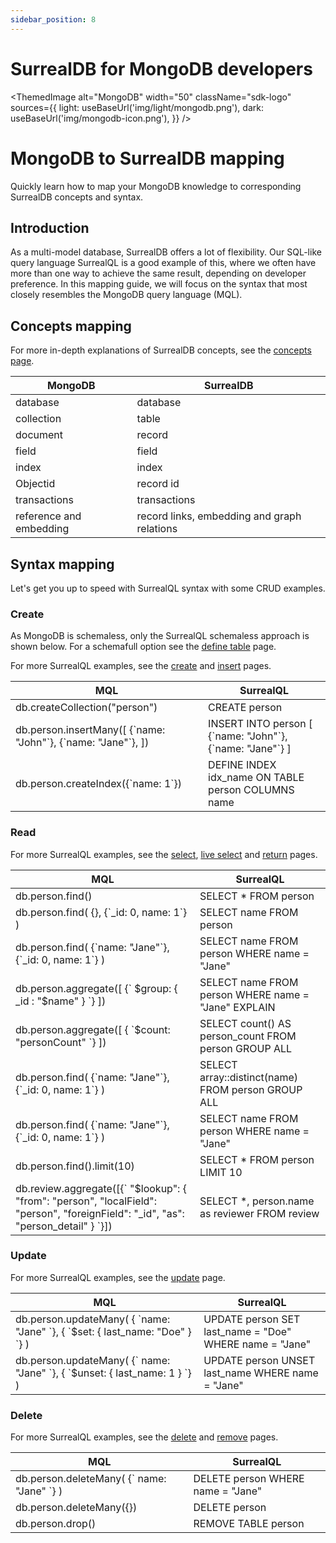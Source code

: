 ```yaml
---
sidebar_position: 8
---
```



# SurrealDB for MongoDB developers

<ThemedImage
  alt="MongoDB"
  width="50"
  className="sdk-logo"
  sources={{
    light: useBaseUrl('img/light/mongodb.png'),
    dark: useBaseUrl('img/mongodb-icon.png'),
  }}
/>

# MongoDB to SurrealDB mapping

Quickly learn how to map your MongoDB knowledge to corresponding SurrealDB concepts and syntax.

## Introduction
As a multi-model database, SurrealDB offers a lot of flexibility. Our SQL-like query language SurrealQL is a good example of this, where we often have more than one way to achieve the same result, depending on developer preference. In this mapping guide, we will focus on the syntax that most closely resembles the MongoDB query language (MQL).

## Concepts mapping
For more in-depth explanations of SurrealDB concepts, see the [concepts page](/docs/surrealdb/introduction/concepts).

<table>
    <thead>
        <tr>
            <th colspan="2" scope="col">MongoDB</th>
            <th colspan="2" scope="col">SurrealDB</th>
        </tr>
    </thead>  
    <tbody>
        <tr>
            <td colspan="2" scope="row" data-label="MongoDB">
              database
            </td>
            <td colspan="2" scope="row" data-label="SurrealDB">
                database
            </td>
        </tr>
        <tr>
            <td colspan="2" scope="row" data-label="MongoDB">
                collection
            </td>
            <td colspan="2" scope="row" data-label="SurrealDB">
                table
            </td>
        </tr>
        <tr>
            <td colspan="2" scope="row" data-label="MongoDB">
                document
            </td>
            <td colspan="2" scope="row" data-label="SurrealDB">
                record
            </td>
        </tr>
        <tr>
            <td colspan="2" scope="row" data-label="MongoDB">
                field
            </td>
            <td colspan="2" scope="row" data-label="SurrealDB">
                field
            </td>
        </tr>
        <tr>
            <td colspan="2" scope="row" data-label="MongoDB">
                index
            </td>
            <td colspan="2" scope="row" data-label="SurrealDB">
                index
            </td>
        </tr>
        <tr>
            <td colspan="2" scope="row" data-label="MongoDB">
                Objectid
            </td>
            <td colspan="2" scope="row" data-label="SurrealDB">
                record id
            </td>
        </tr>
        <tr>
            <td colspan="2" scope="row" data-label="MongoDB">
                transactions
            </td>
            <td colspan="2" scope="row" data-label="SurrealDB">
                transactions
            </td>
        </tr>
        <tr>
            <td colspan="2" scope="row" data-label="MongoDB">
                reference and embedding
            </td>
            <td colspan="2" scope="row" data-label="SurrealDB">
                record links, embedding and  graph relations
            </td>
        </tr>
    </tbody>
</table>

## Syntax mapping
Let's get you up to speed with SurrealQL syntax with some CRUD examples.

### Create
As MongoDB is schemaless, only the SurrealQL schemaless approach is shown below. For a schemafull option see the [define table](/docs/surrealdb/surrealql/statements/define/table) page.

For more SurrealQL examples, see the [create](/docs/surrealdb/surrealql/statements/create) and [insert](/docs/surrealdb/surrealql/statements/insert) pages.

<table>
    <thead>
        <tr>
            <th colspan="2" scope="col">MQL</th>
            <th colspan="2" scope="col">SurrealQL</th>
        </tr>
    </thead>  
    <tbody>
        <tr>
            <td colspan="2" scope="row" data-label="MQL">
                db.createCollection("person")
            </td>
            <td colspan="2" scope="row" data-label="SurrealQL">
                CREATE person
            </td>
        </tr>
        <tr>
            <td colspan="2" scope="row" data-label="MQL">
                db.person.insertMany([     {`name: "John"`},     {`name: "Jane"`}, ])
            </td>
            <td colspan="2" scope="row" data-label="SurrealQL">
                INSERT INTO person [     {`name: "John"`},     {`name: "Jane"`} ]
            </td>
        </tr>
        <tr>
            <td colspan="2" scope="row" data-label="MQL">
                db.person.createIndex({`name: 1`})
            </td>
            <td colspan="2" scope="row" data-label="SurrealQL">
                DEFINE INDEX idx_name  ON TABLE person COLUMNS name
            </td>
        </tr>
    </tbody>
</table>

### Read
For more SurrealQL examples, see the [select](/docs/surrealdb/surrealql/statements/select), [live select](/docs/surrealdb/surrealql/statements/live-select) and [return](https://surrealdb.com/docs/surrealql/statements/return) pages.

<table>
    <thead>
        <tr>
            <th colspan="2" scope="col">MQL</th>
            <th colspan="2" scope="col">SurrealQL</th>
        </tr>
    </thead>  
    <tbody>
        <tr>
            <td colspan="2" scope="row" data-label="MQL">
                db.person.find()
            </td>
            <td colspan="2" scope="row" data-label="SurrealQL">
                SELECT * FROM person
            </td>
        </tr>
        <tr>
            <td colspan="2" scope="row" data-label="MQL">
                db.person.find(     {},     {`_id: 0, name: 1`} )
            </td>
            <td colspan="2" scope="row" data-label="SurrealQL">
                SELECT name  FROM person
            </td>
        </tr>
        <tr>
            <td colspan="2" scope="row" data-label="MQL">
                db.person.find(     {`name: "Jane"`},     {`_id: 0, name: 1`} )
            </td>
            <td colspan="2" scope="row" data-label="SurrealQL">
                SELECT name FROM person WHERE name = "Jane"
            </td>
        </tr>
        <tr>
            <td colspan="2" scope="row" data-label="MQL">
                db.person.aggregate([      {` $group: { _id : "$name" } `} ])
            </td>
            <td colspan="2" scope="row" data-label="SurrealQL">
                SELECT name FROM person WHERE name = "Jane" EXPLAIN
            </td>
        </tr>
        <tr>
            <td colspan="2" scope="row" data-label="MQL">
                db.person.aggregate([     { `$count: "personCount" `} ])
            </td>
            <td colspan="2" scope="row" data-label="SurrealQL">
                SELECT count() AS person_count FROM person GROUP ALL
            </td>
        </tr>
        <tr>
            <td colspan="2" scope="row" data-label="MQL">
                db.person.find(     {`name: "Jane"`},     {`_id: 0, name: 1`} )
            </td>
            <td colspan="2" scope="row" data-label="SurrealQL">
                SELECT array::distinct(name) FROM person GROUP ALL
            </td>
        </tr>
        <tr>
            <td colspan="2" scope="row" data-label="MQL">
                db.person.find(     {`name: "Jane"`},     {`_id: 0, name: 1`} )
            </td>
            <td colspan="2" scope="row" data-label="SurrealQL">
                SELECT name FROM person WHERE name = "Jane"
            </td>
        </tr>
        <tr>
            <td colspan="2" scope="row" data-label="MQL">
                db.person.find().limit(10)
            </td>
            <td colspan="2" scope="row" data-label="SurrealQL">
                SELECT * FROM person LIMIT 10
            </td>
        </tr>
        <tr>
            <td colspan="2" scope="row" data-label="MQL">
                db.review.aggregate([{`     "$lookup": {         "from": "person",         "localField": "person",         "foreignField": "_id",         "as": "person_detail"     } `}])
            </td>
            <td colspan="2" scope="row" data-label="SurrealQL">
                SELECT *, person.name as reviewer FROM review
            </td>
        </tr>
    </tbody>
</table>

### Update
For more SurrealQL examples, see the [update](/docs/surrealdb/surrealql/statements/update) page.

<table>
    <thead>
        <tr>
            <th colspan="2" scope="col">MQL</th>
            <th colspan="2" scope="col">SurrealQL</th>
        </tr>
    </thead>  
    <tbody>
        <tr>
            <td colspan="2" scope="row" data-label="MQL">
                db.person.updateMany(     { `name: "Jane" `},     { `$set: { last_name: "Doe" } `} )
            </td>
            <td colspan="2" scope="row" data-label="SurrealQL">
                UPDATE person SET last_name = "Doe" WHERE name = "Jane"
            </td>
        </tr>
        <tr>
            <td colspan="2" scope="row" data-label="MQL">
                db.person.updateMany(     {` name: "Jane" `},     { `$unset: { last_name: 1 } `} )
            </td>
            <td colspan="2" scope="row" data-label="SurrealQL">
                UPDATE person UNSET last_name WHERE name = "Jane"
            </td>
        </tr>
    </tbody>
</table>

### Delete
For more SurrealQL examples, see the [delete](/docs/surrealdb/surrealql/statements/delete) and [remove](/docs/surrealdb/surrealql/statements/remove) pages.

<table>
    <thead>
        <tr>
            <th colspan="2" scope="col">MQL</th>
            <th colspan="2" scope="col">SurrealQL</th>
        </tr>
    </thead>  
    <tbody>
        <tr>
            <td colspan="2" scope="row" data-label="MQL">
                db.person.deleteMany(     {` name: "Jane" `} )
            </td>
            <td colspan="2" scope="row" data-label="SurrealQL">
                DELETE person WHERE name = "Jane"
            </td>
        </tr>
        <tr>
            <td colspan="2" scope="row" data-label="MQL">
                db.person.deleteMany({})
            </td>
            <td colspan="2" scope="row" data-label="SurrealQL">
                DELETE person
            </td>
        </tr>
        <tr>
            <td colspan="2" scope="row" data-label="MQL">
                db.person.drop()
            </td>
            <td colspan="2" scope="row" data-label="SurrealQL">
                REMOVE TABLE person
            </td>
        </tr>
    </tbody>
</table>